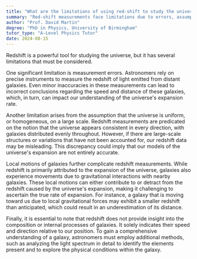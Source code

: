 ```yaml
---
title: "What are the limitations of using red-shift to study the universe?"
summary: "Red-shift measurements face limitations due to errors, assumptions of uniformity in the universe, and the effects of local motions, impacting their accuracy and reliability."
author: "Prof. David Martin"
degree: "PhD in Physics, University of Birmingham"
tutor_type: "A-Level Physics Tutor"
date: 2024-08-15
---
```


Redshift is a powerful tool for studying the universe, but it has several limitations that must be considered. 

One significant limitation is measurement errors. Astronomers rely on precise instruments to measure the redshift of light emitted from distant galaxies. Even minor inaccuracies in these measurements can lead to incorrect conclusions regarding the speed and distance of these galaxies, which, in turn, can impact our understanding of the universe's expansion rate.

Another limitation arises from the assumption that the universe is uniform, or homogeneous, on a large scale. Redshift measurements are predicated on the notion that the universe appears consistent in every direction, with galaxies distributed evenly throughout. However, if there are large-scale structures or variations that have not been accounted for, our redshift data may be misleading. This discrepancy could imply that our models of the universe's expansion are not entirely accurate.

Local motions of galaxies further complicate redshift measurements. While redshift is primarily attributed to the expansion of the universe, galaxies also experience movements due to gravitational interactions with nearby galaxies. These local motions can either contribute to or detract from the redshift caused by the universe's expansion, making it challenging to ascertain the true rate of expansion. For instance, a galaxy that is moving toward us due to local gravitational forces may exhibit a smaller redshift than anticipated, which could result in an underestimation of its distance.

Finally, it is essential to note that redshift does not provide insight into the composition or internal processes of galaxies. It solely indicates their speed and direction relative to our position. To gain a comprehensive understanding of a galaxy, astronomers must employ additional methods, such as analyzing the light spectrum in detail to identify the elements present and to explore the physical conditions within the galaxy.
    